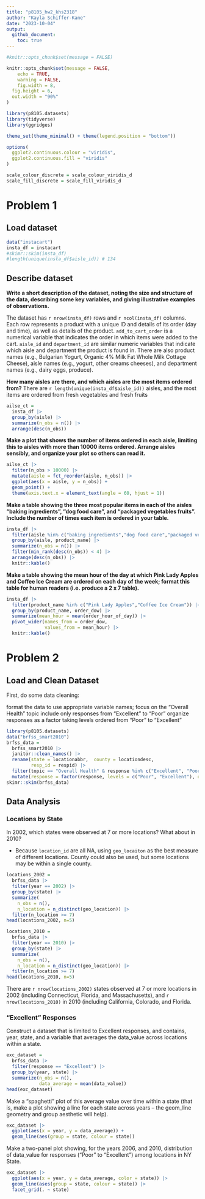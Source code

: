 ```yaml
---
title: "p8105_hw2_khs2318"
author: "Kayla Schiffer-Kane"
date: "2023-10-04"
output: 
  github_document:
    toc: true
---
```


```r
#knitr::opts_chunk$set(message = FALSE)

knitr::opts_chunk$set(message = FALSE,
	echo = TRUE,
	warning = FALSE,
	fig.width = 8, 
  fig.height = 6,
  out.width = "90%"
)

library(p8105.datasets)
library(tidyverse)
library(ggridges)

theme_set(theme_minimal() + theme(legend.position = "bottom"))

options(
  ggplot2.continuous.colour = "viridis",
  ggplot2.continuous.fill = "viridis"
)

scale_colour_discrete = scale_colour_viridis_d
scale_fill_discrete = scale_fill_viridis_d
```



# Problem 1

## Load dataset
```r

data("instacart")
insta_df = instacart 
#skimr::skim(insta_df)
#length(unique(insta_df$aisle_id)) # 134 
```

## Describe dataset 

**Write a short description of the dataset, noting the size and structure of the data, describing some key variables, and giving illustrative examples of observations.**

The dataset has `r nrow(insta_df)` rows and `r ncol(insta_df)` columns. Each row represents a product with a unique ID and details of its order (day and time), as well as details of the product. `add_to_cart_order` is a numerical variable that indicates the order in which items were added to the cart. `aisle_id` and `department_id` are similar numeric variables that indicate which aisle and department the product is found in. There are also product names (e.g., Bulgarian Yogurt, Organic 4% Milk Fat Whole Milk Cottage Cheese), aisle names (e.g., yogurt, other creams cheeses), and department names (e.g., dairy eggs, produce). 

**How many aisles are there, and which aisles are the most items ordered from?** There are `r length(unique(insta_df$aisle_id))` aisles, and the most items are ordered from fresh vegetables and fresh fruits

```r
ailse_ct = 
  insta_df |>
  group_by(aisle) |>
  summarize(n_obs = n()) |>
  arrange(desc(n_obs))
```


**Make a plot that shows the number of items ordered in each aisle, limiting this to aisles with more than 10000 items ordered. Arrange aisles sensibly, and organize your plot so others can read it.** 

```r
ailse_ct |>
  filter(n_obs > 10000) |> 
  mutate(aisle = fct_reorder(aisle, n_obs)) |> 
  ggplot(aes(x = aisle, y = n_obs)) + 
  geom_point() + 
  theme(axis.text.x = element_text(angle = 60, hjust = 1))
```


**Make a table showing the three most popular items in each of the aisles “baking ingredients”, “dog food care”, and “packaged vegetables fruits”. Include the number of times each item is ordered in your table.**
```r
insta_df |>
  filter(aisle %in% c("baking ingredients","dog food care","packaged vegetables fruits")) |>
  group_by(aisle, product_name) |>
  summarize(n_obs = n()) |>
  filter(min_rank(desc(n_obs)) < 4) |>
  arrange(desc(n_obs)) |>
  knitr::kable()
```

**Make a table showing the mean hour of the day at which Pink Lady Apples and Coffee Ice Cream are ordered on each day of the week; format this table for human readers (i.e. produce a 2 x 7 table).**
```r
insta_df |>
  filter(product_name %in% c("Pink Lady Apples","Coffee Ice Cream")) |>
  group_by(product_name, order_dow) |>
  summarize(mean_hour = mean(order_hour_of_day)) |> 
  pivot_wider(names_from = order_dow,
              values_from = mean_hour) |>
  knitr::kable()

```


# Problem 2

## Load and Clean Dataset

First, do some data cleaning:

format the data to use appropriate variable names;
focus on the “Overall Health” topic
include only responses from “Excellent” to “Poor”
organize responses as a factor taking levels ordered from “Poor” to “Excellent”

```r
library(p8105.datasets)
data("brfss_smart2010")
brfss_data = 
  brfss_smart2010 |>
  janitor::clean_names() |>
  rename(state = locationabbr,  county = locationdesc, 
         resp_id = respid) |>
  filter(topic == "Overall Health" & response %in% c("Excellent", "Poor")) |>
  mutate(response = factor(response, levels = c("Poor", "Excellent"), ordered = TRUE))
skimr::skim(brfss_data)


```

## Data Analysis 

### Locations by State 
In 2002, which states were observed at 7 or more locations? What about in 2010?

* Because `location_id` are all NA, using `geo_locaiton` as the best measure of different locations. County could also be used, but some locations may be within a single county. 

```r
locations_2002 = 
  brfss_data |>
  filter(year == 2002) |>
  group_by(state) |>
  summarize(
    n_obs = n(),
    n_location = n_distinct(geo_location)) |> 
  filter(n_location >= 7)
head(locations_2002, n=5)

locations_2010 = 
  brfss_data |>
  filter(year == 2010) |>
  group_by(state) |>
  summarize(
    n_obs = n(),
    n_location = n_distinct(geo_location)) |> 
  filter(n_location >= 7)
head(locations_2010, n=5)

```

There are `r nrow(locations_2002)` states observed at 7 or more locations in 2002 (including Connecticut, Florida, and Massachusetts), and `r nrow(locations_2010)` in 2010 (including California, Colorado, and Florida.

### "Excellent" Responses

Construct a dataset that is limited to Excellent responses, and contains, year, state, and a variable that averages the data_value across locations within a state.
```r
exc_dataset = 
  brfss_data |>
  filter(response == "Excellent") |>
  group_by(year, state) |>
  summarize(n_obs = n(), 
            data_average = mean(data_value))
head(exc_dataset)

```

Make a “spaghetti” plot of this average value over time within a state (that is, make a plot showing a line for each state across years – the geom_line geometry and group aesthetic will help).

```r
exc_dataset |>
  ggplot(aes(x = year, y = data_average)) + 
  geom_line(aes(group = state, colour = state)) 

```


Make a two-panel plot showing, for the years 2006, and 2010, distribution of data_value for responses (“Poor” to “Excellent”) among locations in NY State.
```r
exc_dataset |>
  ggplot(aes(x = year, y = data_average, color = state)) |> 
  geom_line(ases(group = state, colour = state)) |>
  facet_grid(. ~ state)


```



